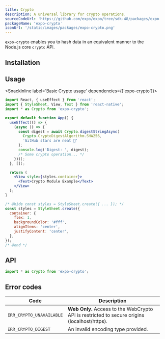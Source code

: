 ```yaml
---
title: Crypto
description: A universal library for crypto operations.
sourceCodeUrl: 'https://github.com/expo/expo/tree/sdk-48/packages/expo-crypto'
packageName: 'expo-crypto'
iconUrl: '/static/images/packages/expo-crypto.png'
---
```



`expo-crypto` enables you to hash data in an equivalent manner to the Node.js core `crypto` API.

<PlatformsSection android emulator ios simulator web />

## Installation

<APIInstallSection />

## Usage

<SnackInline label='Basic Crypto usage' dependencies={['expo-crypto']}>

```jsx
import React, { useEffect } from 'react';
import { StyleSheet, View, Text } from 'react-native';
import * as Crypto from 'expo-crypto';

export default function App() {
  useEffect(() => {
    (async () => {
      const digest = await Crypto.digestStringAsync(
        Crypto.CryptoDigestAlgorithm.SHA256,
        'GitHub stars are neat 🌟'
      );
      console.log('Digest: ', digest);
      /* Some crypto operation... */
    })();
  }, []);

  return (
    <View style={styles.container}>
      <Text>Crypto Module Example</Text>
    </View>
  );
}

/* @hide const styles = StyleSheet.create({ ... }); */
const styles = StyleSheet.create({
  container: {
    flex: 1,
    backgroundColor: '#fff',
    alignItems: 'center',
    justifyContent: 'center',
  },
});
/* @end */
```

</SnackInline>

## API

```js
import * as Crypto from 'expo-crypto';
```

<APISection packageName="expo-crypto" apiName="Crypto" />

## Error codes

| Code                     | Description                                                                                  |
| ------------------------ | -------------------------------------------------------------------------------------------- |
| `ERR_CRYPTO_UNAVAILABLE` | **Web Only.** Access to the WebCrypto API is restricted to secure origins (localhost/https). |
| `ERR_CRYPTO_DIGEST`      | An invalid encoding type provided.                                                           |
